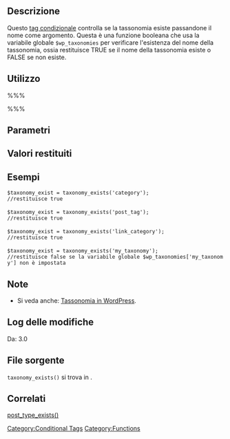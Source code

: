 {{Languages|
{{en|Function Reference/taxonomy_exists}}
{{it|Riferimento_funzioni/taxonomy_exists}}
}}

== Descrizione ==

Questo [[it:Tag_condizionali|tag condizionale]] controlla se la tassonomia esiste passandone il nome come argomento. Questa è una funzione booleana che usa la variabile globale <tt>$wp_taxonomies</tt> per verificare l'esistenza del nome della tassonomia, ossia restituisce TRUE se il nome della tassonomia esiste o FALSE se non esiste.

== Utilizzo ==
%%%<?php taxonomy_exists($taxonomy); ?>%%%

== Parametri ==
{{it:Parameter|$taxonomy|string|Il nome della tassonomia}}

== Valori restituiti ==
{{it:Return||boolean|True in caso di successo, false in caso di fallimento}}

== Esempi ==
 $taxonomy_exist = taxonomy_exists('category');
 //restituisce true
 
 $taxonomy_exist = taxonomy_exists('post_tag');
 //restituisce true
 
 $taxonomy_exist = taxonomy_exists('link_category');
 //restituisce true
 
 $taxonomy_exist = taxonomy_exists('my_taxonomy');
 //restituisce false se la variabile globale $wp_taxonomies['my_taxonomy'] non è impostata

== Note ==
* Si veda anche: [[it:Tassonomia_in_WordPress|Tassonomia in WordPress]].

== Log delle modifiche ==
Da: 3.0

== File sorgente ==
<!-- Need links to current source code files -->
<tt>taxonomy_exists()</tt> si trova in {{Trac|wp-includes/taxonomy.php}}.

== Correlati ==

[[it:Riferimento_funzioni/post_type_exists|post_type_exists()]]

{{Conditional Tags}}

{{it:Tag Footer}}

[[Category:Conditional Tags]]
[[Category:Functions]]